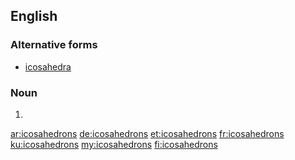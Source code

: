 ==English==

===Alternative forms===
* [[icosahedra]]

===Noun===
{{head|en|plural}}

# {{plural of|icosahedron|lang=en}}

[[ar:icosahedrons]]
[[de:icosahedrons]]
[[et:icosahedrons]]
[[fr:icosahedrons]]
[[ku:icosahedrons]]
[[my:icosahedrons]]
[[fi:icosahedrons]]